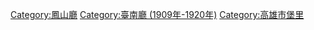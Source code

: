 {{Catnav|頁面分類|歷史|...|台灣清治時期|台灣清治時期行政區劃|台灣堡里|高雄市堡里}}
{{Catnav|頁面分類|歷史|...|台灣日治時期|台灣日治時期政治|台灣日治時期行政區劃|台灣堡里|高雄市堡里}}
{{Catnav|頁面分類|歷史|...|台灣日治時期|台灣日治時期政治|台灣日治時期行政區劃 (1901年-1909年)|鳳山廳}}
{{Catnav|頁面分類|歷史|...|台灣日治時期|台灣日治時期政治|台灣日治時期行政區劃|台灣日治時期行政區劃 (1909年-1920年)|臺南廳 (1909年-1920年)}}
{{Catnav|頁面分類|地理|...|中華民國直轄市|台灣直轄市|高雄市|高雄市歷史|高雄市歷史行政區劃|高雄市堡里}}
{{Catnav|頁面分類|地理|...|中華民國行政區劃|中華民國各省行政區劃|臺灣行政區劃|台灣各地行政區劃|高雄市行政區劃|高雄市堡里}}
{{catmore}}

[[Category:鳳山廳|Category:鳳山廳]]
[[Category:臺南廳_(1909年-1920年)|Category:臺南廳 (1909年-1920年)]]
[[Category:高雄市堡里|Category:高雄市堡里]]